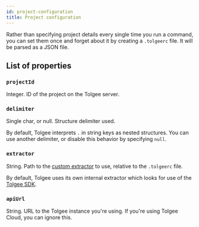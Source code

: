 ```yaml
---
id: project-configuration
title: Project configuration
---
```



<Experimental/>

Rather than specifying project details every single time you run a command, you can set them once and forget about it
by creating a `.tolgeerc` file. It will be parsed as a JSON file.

## List of properties
### `projectId`
Integer. ID of the project on the Tolgee server.

### `delimiter`
Single char, or null. Structure delimiter used.

By default, Tolgee interprets `.` in string keys as nested structures. You can use another delimiter, or disable this
behavior by specifying `null`.

### `extractor`
String. Path to the [custom extractor](/tolgee-cli/extraction/how-extraction-works) to use, relative to the `.tolgeerc`
file.

By default, Tolgee uses its own internal extractor which looks for use of the [Tolgee SDK](/js-sdk).

### `apiUrl`
String. URL to the Tolgee instance you're using. If you're using Tolgee Cloud, you can ignore this.
